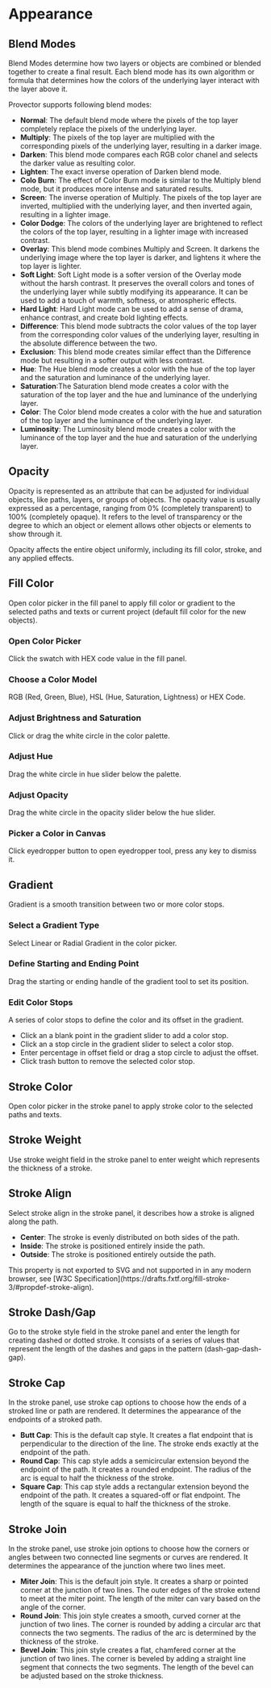 

# Appearance

## Blend Modes

Blend Modes determine how two layers or objects are combined or blended together to create a final result. Each blend mode has its own algorithm or formula that determines how the colors of the underlying layer interact with the layer above it.

Provector supports following blend modes:

- **Normal**: The default blend mode where the pixels of the top layer completely replace the pixels of the underlying layer.
- **Multiply**: The pixels of the top layer are multiplied with the corresponding pixels of the underlying layer, resulting in a darker image.
- **Darken**: This blend mode compares each RGB color chanel and selects the darker value as resulting color.
- **Lighten**: The exact inverse operation of Darken blend mode.
- **Colo Burn**: The effect of Color Burn mode is similar to the Multiply blend mode, but it produces more intense and saturated results.
- **Screen**: The inverse operation of Multiply. The pixels of the top layer are inverted, multiplied with the underlying layer, and then inverted again, resulting in a lighter image.
- **Color Dodge**: The colors of the underlying layer are brightened to reflect the colors of the top layer, resulting in a lighter image with increased contrast.
- **Overlay**: This blend mode combines Multiply and Screen. It darkens the underlying image where the top layer is darker, and lightens it where the top layer is lighter.
- **Soft Light**: Soft Light mode is a softer version of the Overlay mode without the harsh contrast. It preserves the overall colors and tones of the underlying layer while subtly modifying its appearance. It can be used to add a touch of warmth, softness, or atmospheric effects.
- **Hard Light**: Hard Light mode can be used to add a sense of drama, enhance contrast, and create bold lighting effects.
- **Difference**: This blend mode subtracts the color values of the top layer from the corresponding color values of the underlying layer, resulting in the absolute difference between the two.
- **Exclusion**: This blend mode creates similar effect than the Difference mode but resulting in a softer output with less contrast.
- **Hue**: The Hue blend mode creates a color with the hue of the top layer and the saturation and luminance of the underlying layer.
- **Saturation**:The Saturation blend mode creates a color with the saturation of the top layer and the hue and luminance of the underlying layer.
- **Color**: The Color blend mode creates a color with the hue and saturation of the top layer and the luminance of the underlying layer.
- **Luminosity**: The Luminosity blend mode creates a color with the luminance of the top layer and the hue and saturation of the underlying layer.

## Opacity

Opacity is represented as an attribute that can be adjusted for individual objects, like paths, layers, or groups of objects. The opacity value is usually expressed as a percentage, ranging from 0% (completely transparent) to 100% (completely opaque). It refers to the level of transparency or the degree to which an object or element allows other objects or elements to show through it.

<Callout>
  Opacity affects the entire object uniformly, including its fill color, stroke,
  and any applied effects.
</Callout>

## Fill Color

Open color picker in the fill panel to apply fill color or gradient to the selected paths and texts or current project (default fill color for the new objects).

<Steps>

### Open Color Picker

Click the swatch with HEX code value in the fill panel.

### Choose a Color Model

RGB (Red, Green, Blue), HSL (Hue, Saturation, Lightness) or HEX Code.

### Adjust Brightness and Saturation

Click or drag the white circle in the color palette.

### Adjust Hue

Drag the white circle in hue slider below the palette.

### Adjust Opacity

Drag the white circle in the opacity slider below the hue slider.

### Picker a Color in Canvas

Click eyedropper button to open eyedropper tool, press any key to dismiss it.

</Steps>

## Gradient

Gradient is a smooth transition between two or more color stops.

<Steps>

### Select a Gradient Type

Select Linear or Radial Gradient in the color picker.

### Define Starting and Ending Point

Drag the starting or ending handle of the gradient tool to set its position.

### Edit Color Stops

A series of color stops to define the color and its offset in the gradient.

- Click an a blank point in the gradient slider to add a color stop.
- Click an a stop circle in the gradient slider to select a color stop.
- Enter percentage in offset field or drag a stop circle to adjust the offset.
- Click trash button to remove the selected color stop.

</Steps>

## Stroke Color

Open color picker in the stroke panel to apply stroke color to the selected paths and texts.

## Stroke Weight

Use stroke weight <InlineIcon d={icons.strokeWeight} /> field in the stroke panel to enter weight which represents the thickness of a stroke.

## Stroke Align

Select stroke align in the stroke panel, it describes how a stroke is aligned along the path.

- **Center**: The stroke is evenly distributed on both sides of the path.
- **Inside**: The stroke is positioned entirely inside the path.
- **Outside**: The stroke is positioned entirely outside the path.

<Callout type="warning">
  This property is not exported to SVG and not supported in in any modern
  browser, see [W3C
  Specification](https://drafts.fxtf.org/fill-stroke-3/#propdef-stroke-align).
</Callout>

## Stroke Dash/Gap

Go to the stroke style <InlineIcon d={icons.strokeStyle} /> field in the stroke panel and enter the length for creating dashed or dotted stroke. It consists of a series of values that represent the length of the dashes and gaps in the pattern (dash-gap-dash-gap).

## Stroke Cap

In the stroke panel, use stroke cap options to choose how the ends of a stroked line or path are rendered. It determines the appearance of the endpoints of a stroked path.

- **<IconCapButt /> Butt Cap**: This is the default cap style. It creates a flat endpoint that is perpendicular to the direction of the line. The stroke ends exactly at the endpoint of the path.
- **<IconCapRound /> Round Cap**: This cap style adds a semicircular extension beyond the endpoint of the path. It creates a rounded endpoint. The radius of the arc is equal to half the thickness of the stroke.
- **<IconCapSquare /> Square Cap**: This cap style adds a rectangular extension beyond the endpoint of the path. It creates a squared-off or flat endpoint. The length of the square is equal to half the thickness of the stroke.

## Stroke Join

In the stroke panel, use stroke join options to choose how the corners or angles between two connected line segments or curves are rendered. It determines the appearance of the junction where two lines meet.

- **<IconJoinMiter /> Miter Join**: This is the default join style. It creates a sharp or pointed corner at the junction of two lines. The outer edges of the stroke extend to meet at the miter point. The length of the miter can vary based on the angle of the corner.
- **<IconJoinRound /> Round Join**: This join style creates a smooth, curved corner at the junction of two lines. The corner is rounded by adding a circular arc that connects the two segments. The radius of the arc is determined by the thickness of the stroke.
- **<IconJoinBevel /> Bevel Join**: This join style creates a flat, chamfered corner at the junction of two lines. The corner is beveled by adding a straight line segment that connects the two segments. The length of the bevel can be adjusted based on the stroke thickness.
